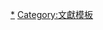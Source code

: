 {{Template category
|type = 導航
|documentation = [[報紙|報紙]]
}}

[[Category:报纸|*]]
[[Category:文獻模板|Category:文獻模板]]